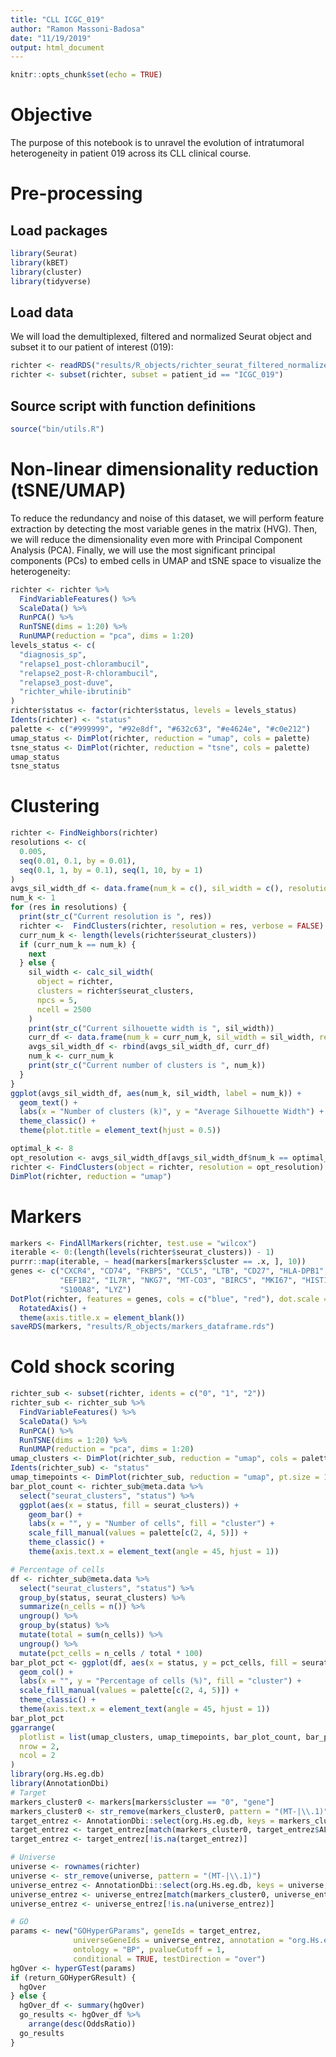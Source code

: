 ```yaml
---
title: "CLL ICGC_019"
author: "Ramon Massoni-Badosa"
date: "11/19/2019"
output: html_document
---
```


```r
knitr::opts_chunk$set(echo = TRUE)
```

# Objective
The purpose of this notebook is to unravel the evolution of intratumoral heterogeneity in patient 019 across its CLL clinical course.

# Pre-processing

## Load packages

```r
library(Seurat)
library(kBET)
library(cluster)
library(tidyverse)
```

## Load data
We will load the demultiplexed, filtered and normalized Seurat object and subset it to our patient of interest (019):

```r
richter <- readRDS("results/R_objects/richter_seurat_filtered_normalized.rds")
richter <- subset(richter, subset = patient_id == "ICGC_019")
```

## Source script with function definitions

```r
source("bin/utils.R")
```

# Non-linear dimensionality reduction (tSNE/UMAP)
To reduce the redundancy and noise of this dataset, we will perform feature extraction by detecting the most variable genes in the matrix (HVG). Then, we will reduce the dimensionality even more with Principal Component Analysis (PCA). Finally, we will use the most significant principal components (PCs) to embed cells in UMAP and tSNE space to visualize the heterogeneity:

```r
richter <- richter %>% 
  FindVariableFeatures() %>% 
  ScaleData() %>% 
  RunPCA() %>% 
  RunTSNE(dims = 1:20) %>%
  RunUMAP(reduction = "pca", dims = 1:20)
levels_status <- c(
  "diagnosis_sp", 
  "relapse1_post-chlorambucil", 
  "relapse2_post-R-chlorambucil", 
  "relapse3_post-duve", 
  "richter_while-ibrutinib"
)
richter$status <- factor(richter$status, levels = levels_status)
Idents(richter) <- "status"
palette <- c("#999999", "#92e8df", "#632c63", "#e4624e", "#c0e212")
umap_status <- DimPlot(richter, reduction = "umap", cols = palette)
tsne_status <- DimPlot(richter, reduction = "tsne", cols = palette)
umap_status
tsne_status
```

# Clustering

```r
richter <- FindNeighbors(richter)
resolutions <- c(
  0.005,
  seq(0.01, 0.1, by = 0.01),
  seq(0.1, 1, by = 0.1), seq(1, 10, by = 1)
)
avgs_sil_width_df <- data.frame(num_k = c(), sil_width = c(), resolution = c())
num_k <- 1
for (res in resolutions) {
  print(str_c("Current resolution is ", res))
  richter <-  FindClusters(richter, resolution = res, verbose = FALSE)
  curr_num_k <- length(levels(richter$seurat_clusters))
  if (curr_num_k == num_k) {
    next
  } else {
    sil_width <- calc_sil_width(
      object = richter, 
      clusters = richter$seurat_clusters, 
      npcs = 5, 
      ncell = 2500
    )
    print(str_c("Current silhouette width is ", sil_width))
    curr_df <- data.frame(num_k = curr_num_k, sil_width = sil_width, resolution = res)
    avgs_sil_width_df <- rbind(avgs_sil_width_df, curr_df)
    num_k <- curr_num_k 
    print(str_c("Current number of clusters is ", num_k))
  }
}
ggplot(avgs_sil_width_df, aes(num_k, sil_width, label = num_k)) +
  geom_text() +    
  labs(x = "Number of clusters (k)", y = "Average Silhouette Width") +
  theme_classic() +
  theme(plot.title = element_text(hjust = 0.5))

optimal_k <- 8
opt_resolution <- avgs_sil_width_df[avgs_sil_width_df$num_k == optimal_k, "resolution"]
richter <- FindClusters(object = richter, resolution = opt_resolution)
DimPlot(richter, reduction = "umap")
```

# Markers

```r
markers <- FindAllMarkers(richter, test.use = "wilcox")
iterable <- 0:(length(levels(richter$seurat_clusters)) - 1)
purrr::map(iterable, ~ head(markers[markers$cluster == .x, ], 10))
genes <- c("CXCR4", "CD74", "FKBP5", "CCL5", "LTB", "CD27", "HLA-DPB1", "ARHGAP24", 
           "EEF1B2", "IL7R", "NKG7", "MT-CO3", "BIRC5", "MKI67", "HIST1H3B", "AURKB", 
           "S100A8", "LYZ")
DotPlot(richter, features = genes, cols = c("blue", "red"), dot.scale = 8) + 
  RotatedAxis() +
  theme(axis.title.x = element_blank())
saveRDS(markers, "results/R_objects/markers_dataframe.rds")
```

# Cold shock scoring 

```r
richter_sub <- subset(richter, idents = c("0", "1", "2"))
richter_sub <- richter_sub %>% 
  FindVariableFeatures() %>% 
  ScaleData() %>% 
  RunPCA() %>% 
  RunTSNE(dims = 1:20) %>%
  RunUMAP(reduction = "pca", dims = 1:20)
umap_clusters <- DimPlot(richter_sub, reduction = "umap", cols = palette[c(2, 4, 5)], pt.size = 1)
Idents(richter_sub) <- "status"
umap_timepoints <- DimPlot(richter_sub, reduction = "umap", pt.size = 1)
bar_plot_count <- richter_sub@meta.data %>% 
  select("seurat_clusters", "status") %>% 
  ggplot(aes(x = status, fill = seurat_clusters)) +
    geom_bar() +
    labs(x = "", y = "Number of cells", fill = "cluster") +
    scale_fill_manual(values = palette[c(2, 4, 5)]) + 
    theme_classic() +
    theme(axis.text.x = element_text(angle = 45, hjust = 1))

# Percentage of cells
df <- richter_sub@meta.data %>% 
  select("seurat_clusters", "status") %>% 
  group_by(status, seurat_clusters) %>% 
  summarize(n_cells = n()) %>% 
  ungroup() %>% 
  group_by(status) %>% 
  mutate(total = sum(n_cells)) %>% 
  ungroup() %>% 
  mutate(pct_cells = n_cells / total * 100) 
bar_plot_pct <- ggplot(df, aes(x = status, y = pct_cells, fill = seurat_clusters)) +
  geom_col() +
  labs(x = "", y = "Percentage of cells (%)", fill = "cluster") +
  scale_fill_manual(values = palette[c(2, 4, 5)]) + 
  theme_classic() +
  theme(axis.text.x = element_text(angle = 45, hjust = 1))
bar_plot_pct
ggarrange(
  plotlist = list(umap_clusters, umap_timepoints, bar_plot_count, bar_plot_pct), 
  nrow = 2, 
  ncol = 2
)
library(org.Hs.eg.db)
library(AnnotationDbi)
# Target
markers_cluster0 <- markers[markers$cluster == "0", "gene"]
markers_cluster0 <- str_remove(markers_cluster0, pattern = "(MT-|\\.1)")
target_entrez <- AnnotationDbi::select(org.Hs.eg.db, keys = markers_cluster0, keytype = "ALIAS", columns = "ENTREZID")
target_entrez <- target_entrez[match(markers_cluster0, target_entrez$ALIAS), "ENTREZID"]
target_entrez <- target_entrez[!is.na(target_entrez)]

# Universe
universe <- rownames(richter)
universe <- str_remove(universe, pattern = "(MT-|\\.1)")
universe_entrez <- AnnotationDbi::select(org.Hs.eg.db, keys = universe, keytype = "ALIAS", columns = "ENTREZID")
universe_entrez <- universe_entrez[match(markers_cluster0, universe_entrez$ALIAS), "ENTREZID"]
universe_entrez <- universe_entrez[!is.na(universe_entrez)]

# GO
params <- new("GOHyperGParams", geneIds = target_entrez, 
              universeGeneIds = universe_entrez, annotation = "org.Hs.eg.db",
              ontology = "BP", pvalueCutoff = 1, 
              conditional = TRUE, testDirection = "over")
hgOver <- hyperGTest(params)
if (return_GOHyperGResult) {
  hgOver
} else {
  hgOver_df <- summary(hgOver)
  go_results <- hgOver_df %>% 
    arrange(desc(OddsRatio))
  go_results
}
```






